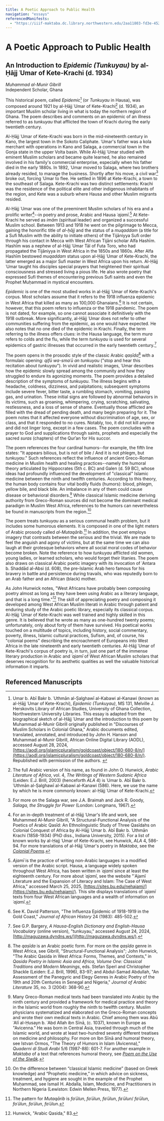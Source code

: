 ```yaml
---
title: A Poetic Approach to Public Health
navigation: "essays"
referencedManifests:
  - "https://iiif-maktaba.dc.library.northwestern.edu/2aa11803-fd3e-4523-b1c4-36b737da09ca.json"
---
```


# A Poetic Approach to Public Health

## An Introduction to *Epidemic (Tunkuyau)* by al-Ḥājj ʿUmar of Kete-Krachi (d. 1934)

*Muhammad al-Munir Gibrill*   
Independent Scholar, Ghana

This historical poem, called *Epidemic*[^1] (or *Tunkuyau* in Hausa), was composed around 1921 by al-Ḥājj ʿUmar of Kete-Krachi[^2] (d. 1934), an important Muslim scholar living in what is today the northern region of Ghana. The poem describes and comments on an epidemic of an illness referred to as *tunkuyau* that afflicted the town of Krachi during the early twentieth century.

Al-Ḥājj ʿUmar of Kete-Krachi was born in the mid-nineteenth century in Kano, the largest town in the Sokoto Caliphate. ʿUmar's father was a kola merchant with operations in Kano and Salaga, a commercial town in the Gonja state in the upper Volta basin. While Al-Ḥājj ʿUmar studied with eminent Muslim scholars and became quite learned, he also remained involved in his family's commercial enterprise, especially when his father died in the early 1880s. In 1892, ʿUmar moved to Salaga, where two brothers already resided, to manage the business. Shortly after his move, a civil war[^3] broke out, forcing ʿUmar to flee. He settled in 1896 at Kete-Krachi, a town to the southeast of Salaga. Kete-Krachi was two distinct settlements: Krachi was the residence of the political elite and other indigenous inhabitants of the region, and Kete was a suburb where Hausa and other Muslim migrants resided. 

Al-Ḥājj ʿUmar was one of the preeminent Muslim scholars of his era and a prolific writer[^4]--in poetry and prose, Arabic and Hausa *ʿajamī*.[^5] At Kete-Krachi he served as *imām* (spiritual leader) and organized a successful Muslim school. Between 1913 and 1918 he went on the pilgrimage to Mecca, gaining the honorific title of *al-ḥājj* and the status of a *muqaddam* (a title for a Sufi Muslim with the ability to initiate others) of the Tijāniyya Sufi order through his contact in Mecca with West African Tijāni scholar Alfa Hashīm. Hashīm was a nephew of al-Ḥājj ʿUmar Tāl of Futa Toro, who had propagated the Tijāniyya in West Africa in the 1850s and 1860s. After Alfa Hashīm bestowed *muqaddam* status upon al-Ḥājj ʿUmar of Kete-Krachi, the latter emerged as a major Sufi master in West Africa upon his return. Al-Ḥājj ʿUmar taught his disciples special prayers that heightened their spiritual consciousness and stressed living a pious life. He also wrote poetry that expressed Sufi themes of encountering previous Sufi saints and even the Prophet Muḥammad in mystical encounters. 

*Epidemic* is one of the most studied works in al-Ḥājj ʿUmar of Kete-Krachi's corpus. Most scholars assume that it refers to the 1918 influenza epidemic in West Africa that killed as many as 100,000 Ghanaians.[^6] It is not certain, however, that this poem refers to influenza or the 1918 pandemic. The poem is not dated, for example, so one cannot associate it definitively with the 1918 outbreak. More significantly, al-Ḥājj ʿUmar does not refer to other communities suffering from the epidemic, as one would have expected. He also notes that no one died of the epidemic in Krachi. Finally, the term referring to the illness offers clues: in the Hausa language, the term *mura* refers to colds and the flu, while the term *tunkuyau* is used for several epidemics of gastric illnesses that occurred in the early twentieth century.[^7]

The poem opens in the prosodic style of the classic Arabic *qaṣīda*[^8] with a formulaic opening: *qifū wa-smaʿū an tunkuyau* ("stop and hear this recitation about *tunkuyau*"). In vivid and realistic images, ʿUmar describes how the epidemic slowly spread among the community and how they struggled to endure its agonizing moments. The poem provides a detailed description of the symptoms of *tunkuyau*. The illness begins with a headache, coldness, dizziness, and palpitations; subsequent symptoms include severe fever, bitter taste, a rumbling stomach, vomiting, passing gas, and urination. These initial signs are followed by abnormal behaviors in its victims, such as groaning, whimpering, crying, scratching, salivating, restlessness, and a loss of sense of shame. Eventually those afflicted are filled with the dread of pending death, and many begin preparing for it. The poem notes that it affected everyone without discrimination of age, sex, or class, and that it responded to no cures. Notably, too, it did not kill anyone and did not linger long, except in a few cases. The poem concludes with a prayer to God and supplications through saints, prophets and especially the sacred *suras* (chapters) of the Qurʾan for His succor.

The poem references the four cardinal humors--for example, the fifth line states: "It appears bilious, but is not of bile / And it is not phlegm, but *tunkuyau*." Such references reflect the influence of ancient Greco-Roman medicine in Muslim health and healing practices--namely the humoral theory articulated by Hippocrates (5th c. BC) and Galen (d. 59 BC), whose ideas had profoundly influenced the development of "classical" Islamic medicine between the ninth and twelfth centuries. According to this theory, the human body contains four vital bodily fluids (humors): blood, phlegm, yellow bile, and black bile. An imbalance in any of them could cause disease or behavioral disorders.[^9] While classical Islamic medicine deriving authority from Greco-Roman sources did not become the dominant medical paradigm in Muslim West Africa, references to the humors can nevertheless be found in manuscripts from the region.[^10]

The poem treats *tunkuyau* as a serious communal health problem, but it includes some humorous elements. It is composed in one of the light meters of Arabic prosody called *al-Mutaqārib.*[^11] In addition, the poet employs imagery that contrasts between the serious and the trivial. We are made to feel the anguish and agony of victims, but at the same time we can also laugh at their grotesque behaviors where all social moral codes of behavior become broken. Note the reference to how *tunkuyau* afflicted old women, young ladies, or learned scholars, who would forget their litanies. The poem also draws on classical Arabic poetic imagery with its invocation of ʿAntara b. Shaddād al-Absi (d. 608), the pre-Islamic Arab hero famous for his bravery in battle and persistence during travails, who was reputedly born to an Arab father and an African (black) mother.

As John Hunwick notes, "West Africans have probably been composing poetry almost as long as they have been using Arabic as a literary language, and that is a long time."[^12] The skill of appreciating poetry and composing it developed among West African Muslim literati in Arabic through patient and enduring study of the Arabic poetic library, especially its classical corpus. Al-Ḥājj ʿUmar of Kete-Krachi was well trained and highly skilled in this genre. It is believed that he wrote as many as one-hundred twenty poems; unfortunately, only about forty of them have survived. His poetical works touched on a multitude of topics, including history, social commentary, poverty, illness, Islamic cultural practices, Sufism, and, of course, his "colonial poems" describing the encroachment of Europeans into West Africa in the late nineteenth and early twentieth centuries. Al-Ḥājj ʿUmar of Kete-Krachi's corpus of poetry is, in turn, just one part of the immense literary production in Arabic and *ʿajamī* of West African Muslim scholars that deserves recognition for its aesthetic qualities as well the valuable historical information it imparts.

[^1]: Umar b. Abī Bakr b. ʿUthmān al-Ṣalghawī al-Kabawi al-Kanawi (known as al-Ḥājj ʿUmar of Kete-Krachi), *Epidemic (Tunkuyau)*, MS 131, Melville J. Herskovits Library of African Studies, University of Ghana Collection, Northwestern University Libraries. This essay is adapted from the biographical sketch of al-Ḥājj ʿUmar and the introduction to this poem by Muhammad al-Munir Gibrill originally published in "Discourses of Muslim Scholars in Colonial Ghana," Arabic documents edited, translated, annotated, and introduced by John H. Hanson and Muhammad al-Munir Gibrill, African Online Digital Library (AODL), accessed August 28, 2024, [https://aodl.org/islamicpluralism/goldcoast/object/180-680-8/n/](https://aodl.org/islamicpluralism/goldcoast/object/180-680-8/n/). Republished with permission of the authors. 

[^2]: The full Arabic version of his name, as found in John O. Hunwick, *Arabic Literature of Africa*, vol. 4, *The Writings of Western Sudanic Africa* (Leiden: E.J. Brill, 2003) (henceforth *ALA* 4) is ʿUmar b. Abī Bakr b. ʿUthmān al-Ṣalghawī al-Kabawi al-Kanawi (586). Here, we use the name by which he is more commonly known: al-Ḥājj ʿUmar of Kete-Krachi.

[^3]: For more on the Salaga war, see J.A. Braimah and Jack R. Goody, *Salaga, the Struggle for Power* (London: Longmans, 1967).

[^4]: For an in-depth treatment of al-Ḥājj ʿUmar's life and work, see Muhammed Al-Munir Gibrill, "A Structural-Functional Analysis of the Poetics of Arabic Qasīd: An Ethnolinguistic Study of Three Qasīdahs on Colonial Conquest of Africa by Al-Hājj ʿUmar b. Abī Bakr b. ʿUthmān Krachi (1858-1934) (PhD diss., Indiana University, 2015). For a list of known works by al-Ḥajj ʿUmar of Kete-Krachi, see Hunwick, *ALA* 4, 586-94. For more translations of al-Hājj ʿUmar's poetry in *Maktaba*, see the [*Colonial Poems*](https://nulib-ds.github.io/maktaba/essays/scholar-responds-to-colonialism).

[^5]: *Ajamī* is the practice of writing non-Arabic languages in a modified version of the Arabic script. Hausa, a language widely spoken throughout West Africa, has been written in *ʿajamī* since at least the eighteenth century. For more about *ʿajamī*, see the website "ʿAjamī Literature and the Expansion of Literacy and Islam: The Case of West Africa," accessed March 25, 2025, [https://sites.bu.edu/nehajami/](https://sites.bu.edu/nehajami/). This site displays translations of *ʿajamī* texts from four West African languages and a wealth of information on *ʿajamī*.

[^6]: See K. David Patterson, "The Influenza Epidemic of 1918-1919 in the Gold Coast," *Journal of African History* 24 (1983): 485-502.

[^7]: See G.P. Bargery, *A Hausa-English Dictionary and English-Hausa Vocabulary* (online version), "tunkuyau," accessed August 24, 2024, [http://maguzawa.dyndns.ws/](http://maguzawa.dyndns.ws/).

[^8]: The *qaṣīda* is an Arabic poetic form. For more on the *qaṣīda* genre in West Africa, see Gibrill, "Structural-Functional Analysis"; John Hunwick, "The Arabic Qasida in West Africa: Forms, Themes, and Contexts," in *Qasida Poetry in Islamic Asia and Africa, Volume One: Classical Traditions and Modern Meanings*, eds. Stefan Sperl and Christopher Shackle (Leiden: E.J. Brill, 1996), 83-97; and Abdul-Samad Abdullah, "An Assessment of the Panegyric and Elegy Genres in Arabic Poetry of the 19th and 20th Centuries in Senegal and Nigeria," *Journal of Arabic Literature* 35, no. 3 (2004): 368-90.

[^9]: Many Greco-Roman medical texts had been translated into Arabic by the ninth century and provided a framework for medical practice and theory in the Islamic world from roughly the ninth to twelfth century. Muslim physicians systematized and elaborated on the Greco-Roman concepts and wrote their own medical texts in Arabic. Chief among them was Abū ʿAlī al-Ḥusayn b. ʿAbd Allah ibn Sīnā, (c. 1037), known in Europe as "Avicenna." He was born in Central Asia, traveled through much of the Islamic world, and wrote at least two-hundred seventy different treatises on medicine and philosophy. For more on Ibn Sīnā and humoral theory, see Istvan Ormos, "The Theory of Humors in Islam (Avicenna)," *Quaderni di Studi Arabi* 5/6 (1987-88): 601-7. For another example in *Maktaba* of a text that references humoral theory, see [*Poem on the Use of the Siwāk*](https://nulib-ds.github.io/maktaba/works/poem-on-the-use-of-the-siwak-tooth-stick-anonymous-c-19th-century). 

[^10]: On the difference between “classical Islamic medicine” (based on Greek knowledge) and “Prophetic medicine,” in which advice on sickness, treatment, and hygiene are sought in the example of the Prophet Muḥammad, see Ismail H. Abdalla, Islam, Medicine, and Practitioners in Northern Nigeria (Lewiston: Edwin Mellen Press, 1977).
[^11]: The pattern for *Mutaqārib* is *faʿūlun*, *faʿūlun*, *faʿūlun*, *faʿūlun*/ *faʿūlun*, *faʿūlun*, *faʿūlun*, *faʿūlun*.

[^12]: Hunwick, "Arabic Qasida," 83.

## Referenced Manuscripts

<ReferencedItems />
